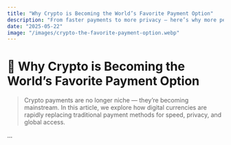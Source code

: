 ```yaml
---
title: "Why Crypto is Becoming the World’s Favorite Payment Option"
description: "From faster payments to more privacy — here’s why more people and businesses are choosing crypto as their go-to method."
date: "2025-05-22"
image: "/images/crypto-the-favorite-payment-option.webp"
---
```


# 💸 Why Crypto is Becoming the World’s Favorite Payment Option

> Crypto payments are no longer niche — they’re becoming mainstream. In this article, we explore how digital currencies are rapidly replacing traditional payment methods for speed, privacy, and global access.

...

